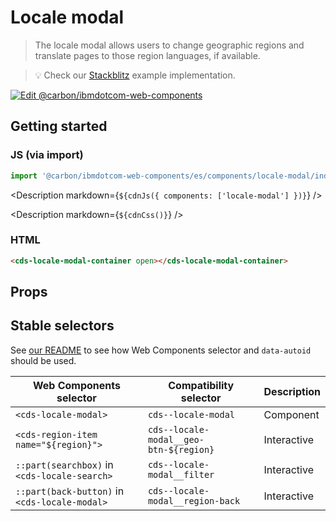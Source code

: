 
# Locale modal

> The locale modal allows users to change geographic regions and translate pages
> to those region languages, if available.

> 💡 Check our
> [Stackblitz](https://stackblitz.com/github/carbon-design-system/carbon-for-ibm-dotcom/tree/main/packages/web-components/examples/stackblitz/components/locale-modal)
> example implementation.

[![Edit @carbon/ibmdotcom-web-components](https://developer.stackblitz.com/img/open_in_stackblitz.svg)](https://stackblitz.com/github/carbon-design-system/carbon-for-ibm-dotcom/tree/main/packages/web-components/examples/codesandbox/components/locale-modal)

## Getting started

### JS (via import)

```javascript
import '@carbon/ibmdotcom-web-components/es/components/locale-modal/index.js';
```

<Description markdown={`${cdnJs({ components: ['locale-modal'] })}`} />

<Description markdown={`${cdnCss()}`} />

### HTML

```html
<cds-locale-modal-container open></cds-locale-modal-container>
```

## Props

<Props of="cds-locale-modal-container" />

## Stable selectors

See
[our README](https://github.com/carbon-design-system/carbon-for-ibm-dotcom/tree/main/packages/web-components#stable-selectors-for-analytics-and-integratione2e-testing-in-web-components)
to see how Web Components selector and `data-autoid` should be used.

| Web Components selector                       | Compatibility selector                 | Description |
| --------------------------------------------- | -------------------------------------- | ----------- |
| `<cds-locale-modal>`                          | `cds--locale-modal`                    | Component   |
| `<cds-region-item name="${region}">`          | `cds--locale-modal__geo-btn-${region}` | Interactive |
| `::part(searchbox)` in `<cds-locale-search>`  | `cds--locale-modal__filter`            | Interactive |
| `::part(back-button)` in `<cds-locale-modal>` | `cds--locale-modal__region-back`       | Interactive |
